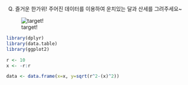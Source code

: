 Q) 즐거운 한가위! 주어진 데이터를 이용하여 운치있는 달과 산세를 그려주세요~

![target!](hangawui_fullmoon_result.PNG)

```r
library(dplyr)
library(data.table)
library(ggplot2)

r <- 10
x <- -r:r

data <- data.frame(x=x, y=sqrt(r^2-(x)^2))
```